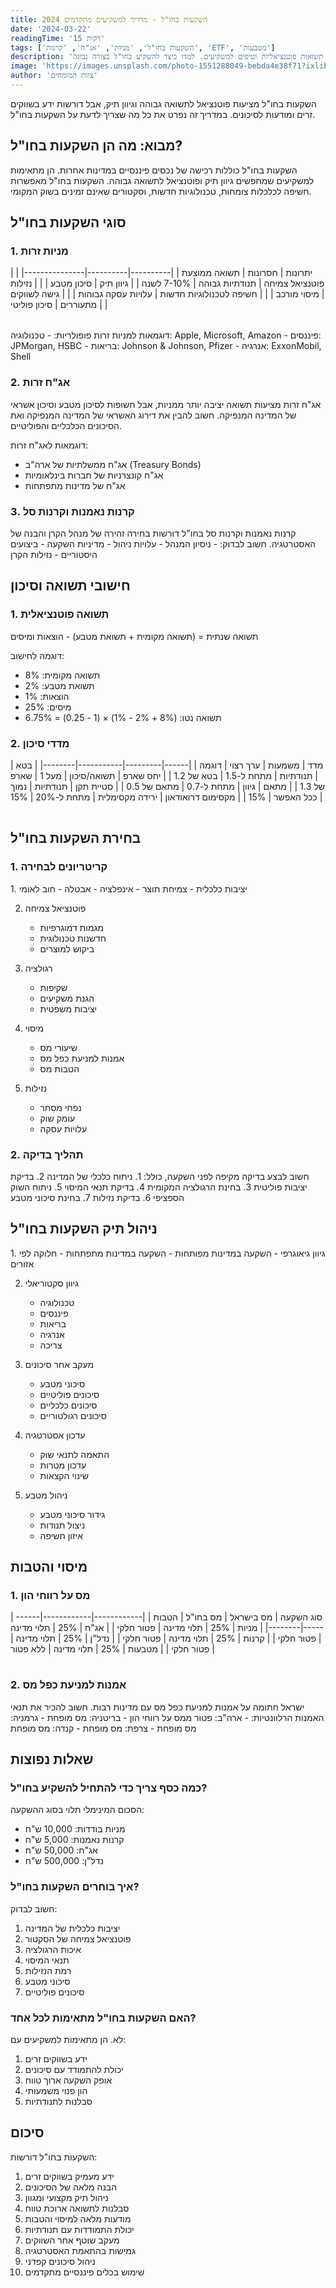 ```yaml
---
title: השקעות בחו"ל - מדריך למשקיעים מתקדמים 2024
date: '2024-03-22'
readingTime: '15 דקות'
tags: ['השקעות בחו"ל', 'מניות', 'אג"ח', 'קרנות', 'ETF', 'מטבעות']
description: 'מדריך מקיף להשקעות בחו"ל - כולל סוגי השקעות, סיכונים, תשואות פוטנציאליות וטיפים למשקיעים. למדו כיצד להשקיע בחו"ל בצורה נבונה.'
image: 'https://images.unsplash.com/photo-1551288049-bebda4e38f71?ixlib=rb-4.0.3&ixid=M3wxMjA3fDB8MHxwaG90by1wYWdlfHx8fGVufDB8fHx8fA%3D%3D&auto=format&fit=crop&w=2070&q=80'
author: 'צוות המומחים'
---
```



<Callout>
השקעות בחו"ל מציעות פוטנציאל לתשואה גבוהה וגיוון תיק, אבל דורשות ידע בשווקים זרים ומודעות לסיכונים. במדריך זה נפרט את כל מה שצריך לדעת על השקעות בחו"ל.
</Callout>

## מבוא: מה הן השקעות בחו"ל?

<InfoBox>
השקעות בחו"ל כוללות רכישה של נכסים פיננסיים במדינות אחרות. הן מתאימות למשקיעים שמחפשים גיוון תיק ופוטנציאל לתשואה גבוהה. השקעות בחו"ל מאפשרות חשיפה לכלכלות צומחות, טכנולוגיות חדשות, וסקטורים שאינם זמינים בשוק המקומי.
</InfoBox>

## סוגי השקעות בחו"ל

### 1. מניות זרות
<Table>
| יתרונות | חסרונות | תשואה ממוצעת |
|----------|----------|---------------|
| פוטנציאל צמיחה | תנודתיות גבוהה | 7-10% לשנה |
| גיוון תיק | סיכון מטבע | |
| נזילות | מיסוי מורכב | |
| חשיפה לטכנולוגיות חדשות | עלויות עסקה גבוהות | |
| גישה לשווקים מתעוררים | סיכון פוליטי | |
</Table>

<InfoBox>
דוגמאות למניות זרות פופולריות:
- טכנולוגיה: Apple, Microsoft, Amazon
- פיננסים: JPMorgan, HSBC
- בריאות: Johnson & Johnson, Pfizer
- אנרגיה: ExxonMobil, Shell
</InfoBox>

### 2. אג"ח זרות
<InfoBox>
אג"ח זרות מציעות תשואה יציבה יותר ממניות, אבל חשופות לסיכון מטבע וסיכון אשראי של המדינה המנפיקה. חשוב להבין את דירוג האשראי של המדינה המנפיקה ואת הסיכונים הכלכליים והפוליטיים.

דוגמאות לאג"ח זרות:
- אג"ח ממשלתיות של ארה"ב (Treasury Bonds)
- אג"ח קונצרניות של חברות בינלאומיות
- אג"ח של מדינות מתפתחות
</InfoBox>

### 3. קרנות נאמנות וקרנות סל
<WarningBox>
קרנות נאמנות וקרנות סל בחו"ל דורשות בחירה זהירה של מנהל הקרן והבנה של האסטרטגיה. חשוב לבדוק:
- ניסיון המנהל
- עלויות ניהול
- מדיניות השקעה
- ביצועים היסטוריים
- נזילות הקרן
</WarningBox>

## חישובי תשואה וסיכון

### 1. תשואה פוטנציאלית
<TipBox>
תשואה שנתית = (תשואה מקומית + תשואת מטבע) - הוצאות ומיסים

דוגמה לחישוב:
- תשואה מקומית: 8%
- תשואת מטבע: 2%
- הוצאות: 1%
- מיסים: 25%
- תשואה נטו: (8% + 2% - 1%) × (1 - 0.25) = 6.75%
</TipBox>

### 2. מדדי סיכון
<Table>
| מדד | משמעות | ערך רצוי | דוגמה |
|------|---------|-----------|--------|
| בטא | תנודתיות | מתחת ל-1.5 | בטא של 1.2 |
| יחס שארפ | תשואה/סיכון | מעל 1 | שארפ של 1.3 |
| מתאם | גיוון | מתחת ל-0.7 | מתאם של 0.5 |
| סטיית תקן | תנודתיות | נמוך ככל האפשר | 15% |
| מקסימום דרואודאון | ירידה מקסימלית | מתחת ל-20% | 15% |
</Table>

## בחירת השקעות בחו"ל

### 1. קריטריונים לבחירה
<InfoBox>
1. יציבות כלכלית
   - צמיחת תוצר
   - אינפלציה
   - אבטלה
   - חוב לאומי

2. פוטנציאל צמיחה
   - מגמות דמוגרפיות
   - חדשנות טכנולוגית
   - ביקוש למוצרים

3. רגולציה
   - שקיפות
   - הגנת משקיעים
   - יציבות משפטית

4. מיסוי
   - שיעורי מס
   - אמנות למניעת כפל מס
   - הטבות מס

5. נזילות
   - נפחי מסחר
   - עומק שוק
   - עלויות עסקה
</InfoBox>

### 2. תהליך בדיקה
<WarningBox>
חשוב לבצע בדיקה מקיפה לפני השקעה, כולל:
1. ניתוח כלכלי של המדינה
2. בדיקת יציבות פוליטית
3. בחינת הרגולציה המקומית
4. בדיקת תנאי המיסוי
5. ניתוח השוק הספציפי
6. בדיקת נזילות
7. בחינת סיכוני מטבע
</WarningBox>

## ניהול תיק השקעות בחו"ל

<TipBox>
1. גיוון גיאוגרפי
   - השקעה במדינות מפותחות
   - השקעה במדינות מתפתחות
   - חלוקה לפי אזורים

2. גיוון סקטוריאלי
   - טכנולוגיה
   - פיננסים
   - בריאות
   - אנרגיה
   - צריכה

3. מעקב אחר סיכונים
   - סיכוני מטבע
   - סיכונים פוליטיים
   - סיכונים כלכליים
   - סיכונים רגולטוריים

4. עדכון אסטרטגיה
   - התאמה לתנאי שוק
   - עדכון מטרות
   - שינוי הקצאות

5. ניהול מטבע
   - גידור סיכוני מטבע
   - ניצול תנודות
   - איזון חשיפה
</TipBox>

## מיסוי והטבות

### 1. מס על רווחי הון
<Table>
| סוג השקעה | מס בישראל | מס בחו"ל | הטבות |
|------------|------------|-----------|--------|
| מניות | 25% | תלוי מדינה | פטור חלקי |
| אג"ח | 25% | תלוי מדינה | פטור חלקי |
| קרנות | 25% | תלוי מדינה | פטור חלקי |
| נדל"ן | 25% | תלוי מדינה | פטור חלקי |
| מטבעות | 25% | תלוי מדינה | ללא פטור |
</Table>

### 2. אמנות למניעת כפל מס
<InfoBox>
ישראל חתומה על אמנות למניעת כפל מס עם מדינות רבות. חשוב להכיר את תנאי האמנות הרלוונטיות:
- ארה"ב: פטור ממס על רווחי הון
- בריטניה: מס מופחת
- גרמניה: מס מופחת
- צרפת: מס מופחת
- קנדה: מס מופחת
</InfoBox>

## שאלות נפוצות

### כמה כסף צריך כדי להתחיל להשקיע בחו"ל?
הסכום המינימלי תלוי בסוג ההשקעה:
- מניות בודדות: 10,000 ש"ח
- קרנות נאמנות: 5,000 ש"ח
- אג"ח: 50,000 ש"ח
- נדל"ן: 500,000 ש"ח

### איך בוחרים השקעות בחו"ל?
חשוב לבדוק:
1. יציבות כלכלית של המדינה
2. פוטנציאל צמיחה של הסקטור
3. איכות הרגולציה
4. תנאי המיסוי
5. רמת הנזילות
6. סיכוני מטבע
7. סיכונים פוליטיים

### האם השקעות בחו"ל מתאימות לכל אחד?
לא. הן מתאימות למשקיעים עם:
1. ידע בשווקים זרים
2. יכולת להתמודד עם סיכונים
3. אופק השקעה ארוך טווח
4. הון פנוי משמעותי
5. סבלנות לתנודתיות

## סיכום

השקעות בחו"ל דורשות:
1. ידע מעמיק בשווקים זרים
2. הבנה מלאה של הסיכונים
3. ניהול תיק מקצועי ומגוון
4. סבלנות לתשואה ארוכת טווח
5. מודעות מלאה למיסוי והטבות
6. יכולת התמודדות עם תנודתיות
7. מעקב שוטף אחר השווקים
8. גמישות בהתאמת האסטרטגיה
9. ניהול סיכונים קפדני
10. שימוש בכלים פיננסיים מתקדמים 
